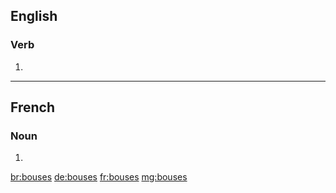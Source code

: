==English==

===Verb===
{{head|en}}

# {{en-third-person singular of|bouse}}

----

==French==

===Noun===
{{head|fr|plural|g=?}}

# {{plural of|bouse|lang=fr}}

[[br:bouses]]
[[de:bouses]]
[[fr:bouses]]
[[mg:bouses]]